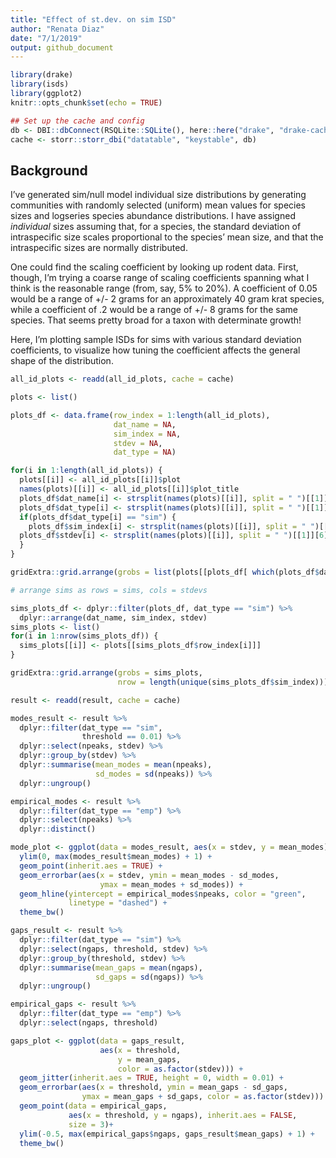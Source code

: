 ```yaml
---
title: "Effect of st.dev. on sim ISD"
author: "Renata Diaz"
date: "7/1/2019"
output: github_document
---
```


```r
library(drake)
library(isds)
library(ggplot2)
knitr::opts_chunk$set(echo = TRUE)

## Set up the cache and config
db <- DBI::dbConnect(RSQLite::SQLite(), here::here("drake", "drake-cache.sqlite"))
cache <- storr::storr_dbi("datatable", "keystable", db)

```

## Background

I've generated sim/null model individual size distributions by generating communities with randomly selected (uniform) mean values for species sizes and logseries species abundance distributions. I have assigned *individual* sizes assuming that, for a species, the standard deviation of intraspecific size scales proportional to the species' mean size, and that the intraspecific sizes are normally distributed. 

One could find the scaling coefficient by looking up rodent data. First, though, I'm trying a coarse range of scaling coefficients spanning what I think is the reasonable range (from, say, 5% to 20%). A coefficient of 0.05 would be a range of +/- 2 grams for an approximately 40 gram krat species, while a coefficient of .2 would be a range of +/- 8 grams for the same species. That seems pretty broad for a taxon with determinate growth! 

Here, I'm plotting sample ISDs for sims with various standard deviation coefficients, to visualize how tuning the coefficient affects the general shape of the distribution.

```r

all_id_plots <- readd(all_id_plots, cache = cache)

plots <- list() 

plots_df <- data.frame(row_index = 1:length(all_id_plots),
                       dat_name = NA,
                       sim_index = NA,
                       stdev = NA,
                       dat_type = NA)

for(i in 1:length(all_id_plots)) {
  plots[[i]] <- all_id_plots[[i]]$plot
  names(plots)[[i]] <- all_id_plots[[i]]$plot_title
  plots_df$dat_name[i] <- strsplit(names(plots)[[i]], split = " ")[[1]][1]
  plots_df$dat_type[i] <- strsplit(names(plots)[[i]], split = " ")[[1]][2]
  if(plots_df$dat_type[i] == "sim") {
    plots_df$sim_index[i] <- strsplit(names(plots)[[i]], split = " ")[[1]][3]
  plots_df$stdev[i] <- strsplit(names(plots)[[i]], split = " ")[[1]][6]
  }
}


```

```r
gridExtra::grid.arrange(grobs = list(plots[[plots_df[ which(plots_df$dat_type == "empirical"), "row_index"]]]), nrow = ceiling(length(which(plots_df$dat_type == "empirical"))/2))

```

```r
# arrange sims as rows = sims, cols = stdevs

sims_plots_df <- dplyr::filter(plots_df, dat_type == "sim") %>%
  dplyr::arrange(dat_name, sim_index, stdev)
sims_plots <- list() 
for(i in 1:nrow(sims_plots_df)) {
  sims_plots[[i]] <- plots[[sims_plots_df$row_index[i]]]
}

gridExtra::grid.arrange(grobs = sims_plots,
                        nrow = length(unique(sims_plots_df$sim_index)))

```


```r
result <- readd(result, cache = cache)

modes_result <- result %>%
  dplyr::filter(dat_type == "sim",
                threshold == 0.01) %>%
  dplyr::select(npeaks, stdev) %>%
  dplyr::group_by(stdev) %>%
  dplyr::summarise(mean_modes = mean(npeaks),
                   sd_modes = sd(npeaks)) %>%
  dplyr::ungroup()

empirical_modes <- result %>%
  dplyr::filter(dat_type == "emp") %>%
  dplyr::select(npeaks) %>%
  dplyr::distinct()

mode_plot <- ggplot(data = modes_result, aes(x = stdev, y = mean_modes)) + 
  ylim(0, max(modes_result$mean_modes) + 1) +
  geom_point(inherit.aes = TRUE) +
  geom_errorbar(aes(x = stdev, ymin = mean_modes - sd_modes, 
                    ymax = mean_modes + sd_modes)) +
  geom_hline(yintercept = empirical_modes$npeaks, color = "green", 
             linetype = "dashed") +
  theme_bw()

```

```r

gaps_result <- result %>%
  dplyr::filter(dat_type == "sim") %>%
  dplyr::select(ngaps, threshold, stdev) %>%
  dplyr::group_by(threshold, stdev) %>%
  dplyr::summarise(mean_gaps = mean(ngaps),
                   sd_gaps = sd(ngaps)) %>%
  dplyr::ungroup()

empirical_gaps <- result %>%
  dplyr::filter(dat_type == "emp") %>%
  dplyr::select(ngaps, threshold)

gaps_plot <- ggplot(data = gaps_result,
                    aes(x = threshold, 
                        y = mean_gaps,
                        color = as.factor(stdev))) + 
  geom_jitter(inherit.aes = TRUE, height = 0, width = 0.01) +
  geom_errorbar(aes(x = threshold, ymin = mean_gaps - sd_gaps,
                ymax = mean_gaps + sd_gaps, color = as.factor(stdev))) +
  geom_point(data = empirical_gaps,
             aes(x = threshold, y = ngaps), inherit.aes = FALSE,
             size = 3)+
  ylim(-0.5, max(empirical_gaps$ngaps, gaps_result$mean_gaps) + 1) +
  theme_bw()
```
